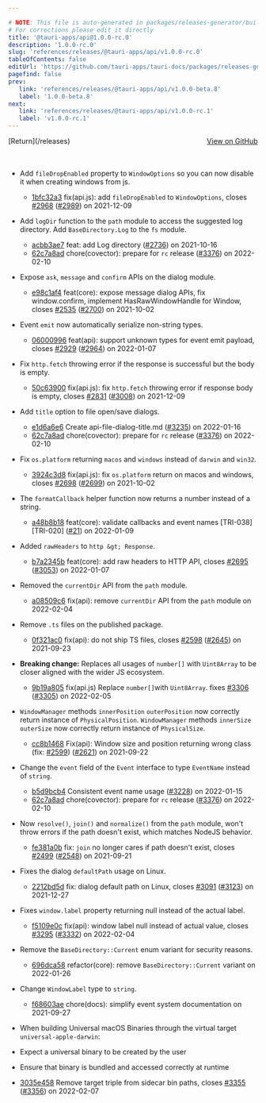 ```yaml
---

# NOTE: This file is auto-generated in packages/releases-generator/build.ts
# For corrections please edit it directly
title: '@tauri-apps/api@1.0.0-rc.0'
description: '1.0.0-rc.0'
slug: 'references/releases/@tauri-apps/api/v1.0.0-rc.0'
tableOfContents: false
editUrl: 'https://github.com/tauri-apps/tauri-docs/packages/releases-generator/build.ts'
pagefind: false
prev:
   link: 'references/releases/@tauri-apps/api/v1.0.0-beta.8'
   label: '1.0.0-beta.8'
next:
   link: 'references/releases/@tauri-apps/api/v1.0.0-rc.1'
   label: 'v1.0.0-rc.1'
---
```


			

<ReleaseSidebar slug="references/releases/@tauri-apps/api"  packageName="@tauri-apps/api" />

<div style="margin-bottom:3rem; display: flex; justify-content: space-between; align-items: center"><span>[Return](/releases)</span><span><a href="https://github.com/tauri-apps/tauri/releases/tag/@tauri-apps/api-v1.0.0-rc.0">View on GitHub</a></span></div>

- Add `fileDropEnabled` property to `WindowOptions` so you can now disable it when creating windows from js.

  - [1bfc32a3](https://www.github.com/tauri-apps/tauri/commit/1bfc32a3b2f31b962ce8a5c611b60cb008360923) fix(api.js): add `fileDropEnabled` to `WindowOptions`, closes [#2968](https://www.github.com/tauri-apps/tauri/pull/2968) ([#2989](https://www.github.com/tauri-apps/tauri/pull/2989)) on 2021-12-09

- Add `logDir` function to the `path` module to access the suggested log directory.
  Add `BaseDirectory.Log` to the `fs` module.

  - [acbb3ae7](https://www.github.com/tauri-apps/tauri/commit/acbb3ae7bb0165846b9456aea103269f027fc548) feat: add Log directory ([#2736](https://www.github.com/tauri-apps/tauri/pull/2736)) on 2021-10-16
  - [62c7a8ad](https://www.github.com/tauri-apps/tauri/commit/62c7a8ad30fd3031b8679960590e5ef3eef8e4da) chore(covector): prepare for `rc` release ([#3376](https://www.github.com/tauri-apps/tauri/pull/3376)) on 2022-02-10

- Expose `ask`, `message` and `confirm` APIs on the dialog module.

  - [e98c1af4](https://www.github.com/tauri-apps/tauri/commit/e98c1af44279a5ff6c8a6f0a506ecc219c9f77af) feat(core): expose message dialog APIs, fix window.confirm, implement HasRawWindowHandle for Window, closes [#2535](https://www.github.com/tauri-apps/tauri/pull/2535) ([#2700](https://www.github.com/tauri-apps/tauri/pull/2700)) on 2021-10-02

- Event `emit` now automatically serialize non-string types.

  - [06000996](https://www.github.com/tauri-apps/tauri/commit/060009969627890fa9018e2f1105bad13299394c) feat(api): support unknown types for event emit payload, closes [#2929](https://www.github.com/tauri-apps/tauri/pull/2929) ([#2964](https://www.github.com/tauri-apps/tauri/pull/2964)) on 2022-01-07

- Fix `http.fetch` throwing error if the response is successful but the body is empty.

  - [50c63900](https://www.github.com/tauri-apps/tauri/commit/50c63900c7313064037e2ceb798a6432fcd1bcda) fix(api.js): fix `http.fetch` throwing error if response body is empty, closes [#2831](https://www.github.com/tauri-apps/tauri/pull/2831) ([#3008](https://www.github.com/tauri-apps/tauri/pull/3008)) on 2021-12-09

- Add `title` option to file open/save dialogs.

  - [e1d6a6e6](https://www.github.com/tauri-apps/tauri/commit/e1d6a6e6445637723e2331ca799a662e720e15a8) Create api-file-dialog-title.md ([#3235](https://www.github.com/tauri-apps/tauri/pull/3235)) on 2022-01-16
  - [62c7a8ad](https://www.github.com/tauri-apps/tauri/commit/62c7a8ad30fd3031b8679960590e5ef3eef8e4da) chore(covector): prepare for `rc` release ([#3376](https://www.github.com/tauri-apps/tauri/pull/3376)) on 2022-02-10

- Fix `os.platform` returning `macos` and `windows` instead of `darwin` and `win32`.

  - [3924c3d8](https://www.github.com/tauri-apps/tauri/commit/3924c3d85365df30b376a1ec6c2d933460d66af0) fix(api.js): fix `os.platform` return on macos and windows, closes [#2698](https://www.github.com/tauri-apps/tauri/pull/2698) ([#2699](https://www.github.com/tauri-apps/tauri/pull/2699)) on 2021-10-02

- The `formatCallback` helper function now returns a number instead of a string.

  - [a48b8b18](https://www.github.com/tauri-apps/tauri/commit/a48b8b18d428bcc404d489daa690bbefe1f57311) feat(core): validate callbacks and event names \[TRI-038] \[TRI-020] ([#21](https://www.github.com/tauri-apps/tauri/pull/21)) on 2022-01-09

- Added `rawHeaders` to `http &gt; Response`.

  - [b7a2345b](https://www.github.com/tauri-apps/tauri/commit/b7a2345b06ca0306988b4ba3d3deadd449e65af9) feat(core): add raw headers to HTTP API, closes [#2695](https://www.github.com/tauri-apps/tauri/pull/2695) ([#3053](https://www.github.com/tauri-apps/tauri/pull/3053)) on 2022-01-07

- Removed the `currentDir` API from the `path` module.

  - [a08509c6](https://www.github.com/tauri-apps/tauri/commit/a08509c641f43695e25944a2dd47697b18cd83e2) fix(api): remove `currentDir` API from the `path` module on 2022-02-04

- Remove `.ts` files on the published package.

  - [0f321ac0](https://www.github.com/tauri-apps/tauri/commit/0f321ac08d56412edd5bc9d166201fbc95d887d8) fix(api): do not ship TS files, closes [#2598](https://www.github.com/tauri-apps/tauri/pull/2598) ([#2645](https://www.github.com/tauri-apps/tauri/pull/2645)) on 2021-09-23

- **Breaking change:** Replaces all usages of `number[]` with `Uint8Array` to be closer aligned with the wider JS ecosystem.

  - [9b19a805](https://www.github.com/tauri-apps/tauri/commit/9b19a805aa8efa64b22f2dfef193a144b8e0cee3) fix(api.js) Replace `number[]`with `Uint8Array`. fixes [#3306](https://www.github.com/tauri-apps/tauri/pull/3306) ([#3305](https://www.github.com/tauri-apps/tauri/pull/3305)) on 2022-02-05

- `WindowManager` methods `innerPosition` `outerPosition` now correctly return instance of `PhysicalPosition`.
  `WindowManager` methods `innerSize` `outerSize` now correctly return instance of `PhysicalSize`.

  - [cc8b1468](https://www.github.com/tauri-apps/tauri/commit/cc8b1468c821df53ceb771061c919409a9c80978) Fix(api): Window size and position returning wrong class (fix: [#2599](https://www.github.com/tauri-apps/tauri/pull/2599)) ([#2621](https://www.github.com/tauri-apps/tauri/pull/2621)) on 2021-09-22

- Change the `event` field of the `Event` interface to type `EventName` instead of `string`.

  - [b5d9bcb4](https://www.github.com/tauri-apps/tauri/commit/b5d9bcb402380abc86ae1fa1a77c629af2275f9d) Consistent event name usage ([#3228](https://www.github.com/tauri-apps/tauri/pull/3228)) on 2022-01-15
  - [62c7a8ad](https://www.github.com/tauri-apps/tauri/commit/62c7a8ad30fd3031b8679960590e5ef3eef8e4da) chore(covector): prepare for `rc` release ([#3376](https://www.github.com/tauri-apps/tauri/pull/3376)) on 2022-02-10

- Now `resolve()`, `join()` and `normalize()` from the `path` module, won&#39;t throw errors if the path doesn&#39;t exist, which matches NodeJS behavior.

  - [fe381a0b](https://www.github.com/tauri-apps/tauri/commit/fe381a0bde86ebf4014007f6e21af4c1a9e58cef) fix: `join` no longer cares if path doesn&#39;t exist, closes [#2499](https://www.github.com/tauri-apps/tauri/pull/2499) ([#2548](https://www.github.com/tauri-apps/tauri/pull/2548)) on 2021-09-21

- Fixes the dialog `defaultPath` usage on Linux.

  - [2212bd5d](https://www.github.com/tauri-apps/tauri/commit/2212bd5d75146f5a2df27cc2157a057642f626da) fix: dialog default path on Linux, closes [#3091](https://www.github.com/tauri-apps/tauri/pull/3091) ([#3123](https://www.github.com/tauri-apps/tauri/pull/3123)) on 2021-12-27

- Fixes `window.label` property returning null instead of the actual label.

  - [f5109e0c](https://www.github.com/tauri-apps/tauri/commit/f5109e0c962e3d25404995194968bade1be33b16) fix(api): window label null instead of actual value, closes [#3295](https://www.github.com/tauri-apps/tauri/pull/3295) ([#3332](https://www.github.com/tauri-apps/tauri/pull/3332)) on 2022-02-04

- Remove the `BaseDirectory::Current` enum variant for security reasons.

  - [696dca58](https://www.github.com/tauri-apps/tauri/commit/696dca58a9f8ee127a1cf857eb848e09f5845d18) refactor(core): remove `BaseDirectory::Current` variant on 2022-01-26

- Change `WindowLabel` type to `string`.

  - [f68603ae](https://www.github.com/tauri-apps/tauri/commit/f68603aee4e16500dff9e385b217f5dd8b1b39e8) chore(docs): simplify event system documentation on 2021-09-27

- When building Universal macOS Binaries through the virtual target `universal-apple-darwin`:

- Expect a universal binary to be created by the user

- Ensure that binary is bundled and accessed correctly at runtime

- [3035e458](https://www.github.com/tauri-apps/tauri/commit/3035e4581c161ec7f0bd6d9b42e9015cf1dd1d77) Remove target triple from sidecar bin paths, closes [#3355](https://www.github.com/tauri-apps/tauri/pull/3355) ([#3356](https://www.github.com/tauri-apps/tauri/pull/3356)) on 2022-02-07

